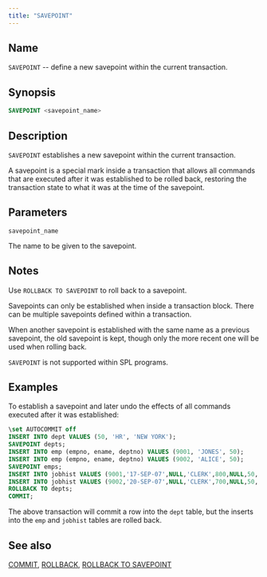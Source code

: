 ```yaml
---
title: "SAVEPOINT"
---
```


<div id="savepoint" class="registered_link"></div>

## Name

`SAVEPOINT` -- define a new savepoint within the current transaction.

## Synopsis

```sql
SAVEPOINT <savepoint_name>
```

## Description

`SAVEPOINT` establishes a new savepoint within the current transaction.

A savepoint is a special mark inside a transaction that allows all commands that are executed after it was established to be rolled back, restoring the transaction state to what it was at the time of the savepoint.

## Parameters

`savepoint_name`

 The name to be given to the savepoint.

## Notes

Use `ROLLBACK TO SAVEPOINT` to roll back to a savepoint.

Savepoints can only be established when inside a transaction block. There can be multiple savepoints defined within a transaction.

When another savepoint is established with the same name as a previous savepoint, the old savepoint is kept, though only the more recent one will be used when rolling back.

`SAVEPOINT` is not supported within SPL programs.

## Examples

To establish a savepoint and later undo the effects of all commands executed after it was established:

```sql
\set AUTOCOMMIT off
INSERT INTO dept VALUES (50, 'HR', 'NEW YORK');
SAVEPOINT depts;
INSERT INTO emp (empno, ename, deptno) VALUES (9001, 'JONES', 50);
INSERT INTO emp (empno, ename, deptno) VALUES (9002, 'ALICE', 50);
SAVEPOINT emps;
INSERT INTO jobhist VALUES (9001,'17-SEP-07',NULL,'CLERK',800,NULL,50,'New Hire');
INSERT INTO jobhist VALUES (9002,'20-SEP-07',NULL,'CLERK',700,NULL,50,'New Hire');
ROLLBACK TO depts;
COMMIT;
```

The above transaction will commit a row into the `dept` table, but the inserts into the `emp` and `jobhist` tables are rolled back.

## See also

[COMMIT](19_commit/#commit), [ROLLBACK](68_rollback/#rollback), [ROLLBACK TO SAVEPOINT](69_rollback_to_savepoint/#rollback_to_savepoint)
